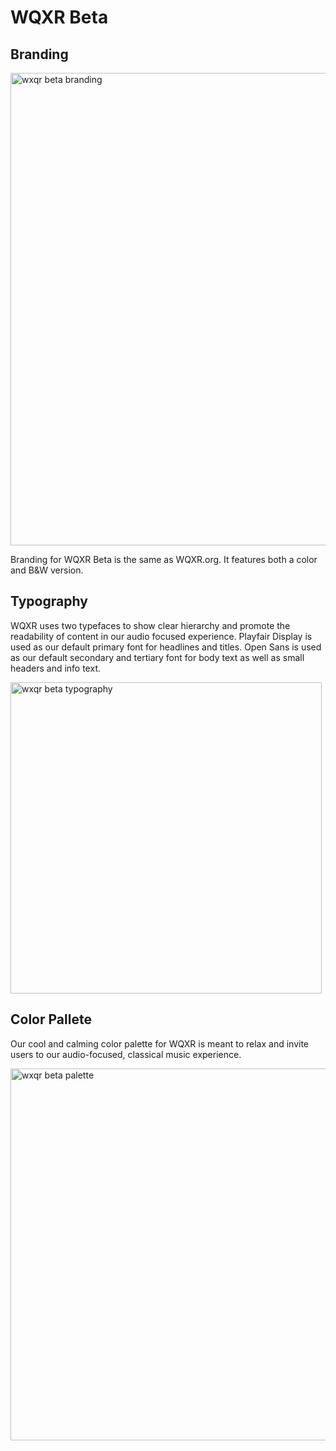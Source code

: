 
<Meta title="Foundations/Themes/WQXRBeta"/>

# WQXR Beta

## Branding
<img alt="wxqr beta branding" src="/assets/images/Themes-WQXRbeta-Branding.png" width="756" />

Branding for WQXR Beta is the same as WQXR.org. It features both a color and B&W version.
## Typography
WQXR uses two typefaces to show clear hierarchy and promote the readability of content in our audio focused experience. Playfair Display is used as our default primary font for headlines and titles. Open Sans is used as our default secondary and tertiary font for body text as well as small headers and info text.

<img alt="wxqr beta typography" src="/assets/images/Themes-WQXRbeta-Typography.png" width="498" />

## Color Pallete
Our cool and calming color palette for WQXR is meant to relax and invite users to our audio-focused, classical music experience.

<img alt="wxqr beta palette" src="/assets/images/Themes-WQXRbeta-ColorPallette.png" width="595" />
